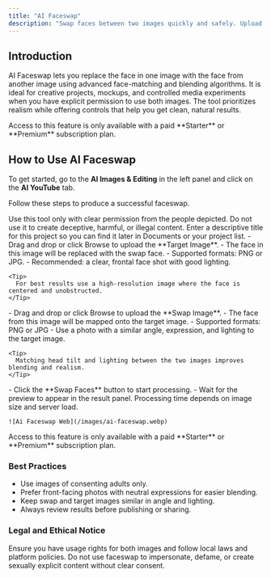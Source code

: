 ```yaml
---
title: "AI Faceswap"
description: "Swap faces between two images quickly and safely. Upload a target image and a swap image, click Swap Faces, then review and download the result."
---
```


## Introduction

AI Faceswap lets you replace the face in one image with the face from another image using advanced face-matching and blending algorithms. It is ideal for creative projects, mockups, and controlled media experiments when you have explicit permission to use both images. The tool prioritizes realism while offering controls that help you get clean, natural results.

<Warning>
  Access to this feature is only available with a paid **Starter** or **Premium** subscription plan.
</Warning>

## How to Use AI Faceswap

To get started, go to the **AI Images & Editing** in the left panel and click on the **AI YouTube** tab.

Follow these steps to produce a successful faceswap.

<Danger>
  Use this tool only with clear permission from the people depicted. Do not use it to create deceptive, harmful, or illegal content.
</Danger>


<Steps>
  <Step title="Add a Title">
    Enter a descriptive title for this project so you can find it later in Documents or your project list.
  </Step>
  <Step title="Upload the Target Image">
    - Drag and drop or click Browse to upload the **Target Image**.
    - The face in this image will be replaced with the swap face.
    - Supported formats: PNG or JPG.
    - Recommended: a clear, frontal face shot with good lighting.

    <Tip>
      For best results use a high-resolution image where the face is centered and unobstructed.
    </Tip>
  </Step>
  <Step title="Upload the Swap Image">
    - Drag and drop or click Browse to upload the **Swap Image**.
    - The face from this image will be mapped onto the target image.
    - Supported formats: PNG or JPG
    - Use a photo with a similar angle, expression, and lighting to the target image.

    <Tip>
      Matching head tilt and lighting between the two images improves blending and realism.
    </Tip>
  </Step>
  <Step title="Click Swap Faces">
    - Click the **Swap Faces** button to start processing.
    - Wait for the preview to appear in the result panel. Processing time depends on image size and server load.

    ![Ai Faceswap Web](/images/ai-faceswap.webp)
  </Step>
</Steps>

<Warning>
  Access to this feature is only available with a paid **Starter** or **Premium** subscription plan.
</Warning>

### Best Practices

- Use images of consenting adults only.
- Prefer front-facing photos with neutral expressions for easier blending.
- Keep swap and target images similar in angle and lighting.
- Always review results before publishing or sharing.

### Legal and Ethical Notice

<Danger>
  Ensure you have usage rights for both images and follow local laws and platform policies. Do not use faceswap to impersonate, defame, or create sexually explicit content without clear consent.
</Danger>